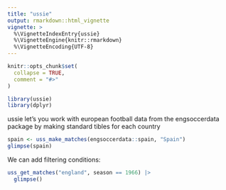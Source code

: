 ```yaml
---
title: "ussie"
output: rmarkdown::html_vignette
vignette: >
  %\VignetteIndexEntry{ussie}
  %\VignetteEngine{knitr::rmarkdown}
  %\VignetteEncoding{UTF-8}
---
```


```r
knitr::opts_chunk$set(
  collapse = TRUE,
  comment = "#>"
)
```

```r
library(ussie)
library(dplyr)
```

ussie let's you work with european football data from the engsoccerdata package by making standard tibles for each country

```r

spain <- uss_make_matches(engsoccerdata::spain, "Spain")
glimpse(spain)

```

We can add filtering conditions: 

```r

uss_get_matches("england", season == 1966) |> 
  glimpse()

```

